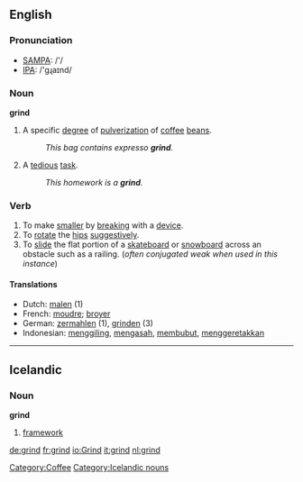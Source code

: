 ==English==

===Pronunciation===
*[[w:SAMPA|SAMPA]]: /'/
*[[w:IPA|IPA]]: /'gɻaɪnd/

===Noun===
'''grind'''
# A specific [[degree]] of [[pulverization]] of [[coffee]] [[bean]]s.
#: ''This bag contains expresso '''grind'''.''
# A [[tedious]] [[task]].
#: ''This homework is a '''grind'''.''


===Verb===
{{irregverb|'''to grind'''|'''[[grinds]]'''|'''[[ground]]'''|'''[[ground]]'''|'''[[grinding]]'''}}
# To make [[smaller]] by [[break]]ing with a [[device]].
# To [[rotate]] the [[hips]] [[suggestive]]ly.
# To [[slide]] the flat portion of a [[skateboard]] or [[snowboard]] across an obstacle such as a railing. (''often conjugated weak when used in this instance'')

==== Translations ====
{{top}}
*Dutch: [[malen]] (1)
*French: [[moudre]]; [[broyer]]
*German: [[zermahlen]] (1), [[grinden]] (3)
*Indonesian: [[giling|menggiling]], [[asah|mengasah]], [[bubut|membubut]], [[geretak|menggeretakkan]]
{{mid}}
{{bottom}}

[[Category:Coffee]]

----

== Icelandic ==

=== Noun ===

'''grind''' {{f}}

# [[framework]]

[[Category:Icelandic nouns]]

[[de:grind]]
[[fr:grind]]
[[io:Grind]]
[[it:grind]]
[[nl:grind]]